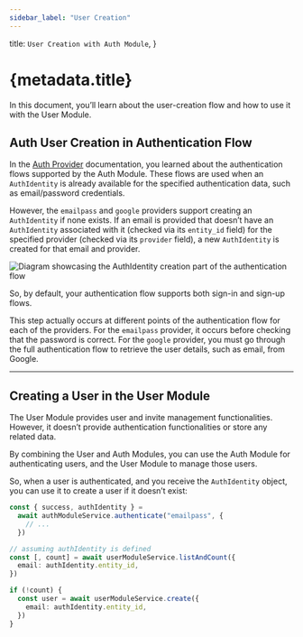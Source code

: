 ```yaml
---
sidebar_label: "User Creation"
---
```


  title: `User Creation with Auth Module`,
}

# {metadata.title}

In this document, you’ll learn about the user-creation flow and how to use it with the User Module.

## Auth User Creation in Authentication Flow

In the [Auth Provider](../auth-providers/page.mdx) documentation, you learned about the authentication flows supported by the Auth Module. These flows are used when an `AuthIdentity` is already available for the specified authentication data, such as email/password credentials.

However, the `emailpass` and `google` providers support creating an `AuthIdentity` if none exists. If an email is provided that doesn’t have an `AuthIdentity` associated with it (checked via its `entity_id` field) for the specified provider (checked via its `provider` field), a new `AuthIdentity` is created for that email and provider.

![Diagram showcasing the AuthIdentity creation part of the authentication flow](https://res.cloudinary.com/dza7lstvk/image/upload/v1711441638/Medusa%20Resources/auth-user-creation_gmahvl.jpg)

So, by default, your authentication flow supports both sign-in and sign-up flows.

<Note title="Tip">

This step actually occurs at different points of the authentication flow for each of the providers. For the `emailpass` provider, it occurs before checking that the password is correct. For the `google` provider, you must go through the full authentication flow to retrieve the user details, such as email, from Google.

</Note>

---

## Creating a User in the User Module

The User Module provides user and invite management functionalities. However, it doesn’t provide authentication functionalities or store any related data.

By combining the User and Auth Modules, you can use the Auth Module for authenticating users, and the User Module to manage those users.

So, when a user is authenticated, and you receive the `AuthIdentity` object, you can use it to create a user if it doesn’t exist:

```ts
const { success, authIdentity } =
  await authModuleService.authenticate("emailpass", {
    // ...
  })

// assuming authIdentity is defined
const [, count] = await userModuleService.listAndCount({
  email: authIdentity.entity_id,
})

if (!count) {
  const user = await userModuleService.create({
    email: authIdentity.entity_id,
  })
}
```
